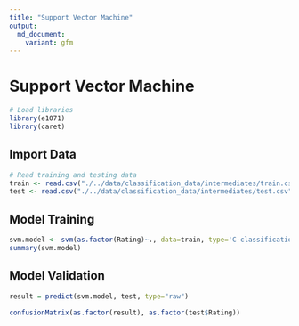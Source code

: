 ```yaml
---
title: "Support Vector Machine"
output:
  md_document:
    variant: gfm
---
```


# Support Vector Machine

```r
# Load libraries
library(e1071)
library(caret)
```

## Import Data

```r
# Read training and testing data
train <- read.csv("./../data/classification_data/intermediates/train.csv")
test <- read.csv("./../data/classification_data/intermediates/test.csv")
```

## Model Training

```r
svm.model <- svm(as.factor(Rating)~., data=train, type='C-classification')
summary(svm.model)
```

## Model Validation

```r
result = predict(svm.model, test, type="raw")

confusionMatrix(as.factor(result), as.factor(test$Rating))
```
